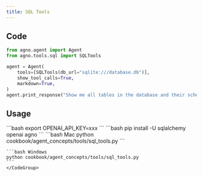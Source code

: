 ```yaml
---
title: SQL Tools
---
```


## Code

```python cookbook/agent_concepts/tools/sql_tools.py
from agno.agent import Agent
from agno.tools.sql import SQLTools

agent = Agent(
    tools=[SQLTools(db_url="sqlite:///database.db")],
    show_tool_calls=True,
    markdown=True,
)
agent.print_response("Show me all tables in the database and their schemas")
```

## Usage

<Steps>
  <Snippet file="create-venv-step.mdx" />

  <Step title="Set your API key">
    ```bash
    export OPENAI_API_KEY=xxx
    ```
  </Step>

  <Step title="Install libraries">
    ```bash
    pip install -U sqlalchemy openai agno
    ```
  </Step>

  <Step title="Run Agent">
    <CodeGroup>
    ```bash Mac
    python cookbook/agent_concepts/tools/sql_tools.py
    ```

    ```bash Windows
    python cookbook/agent_concepts/tools/sql_tools.py
    ```
    </CodeGroup>
  </Step>
</Steps>